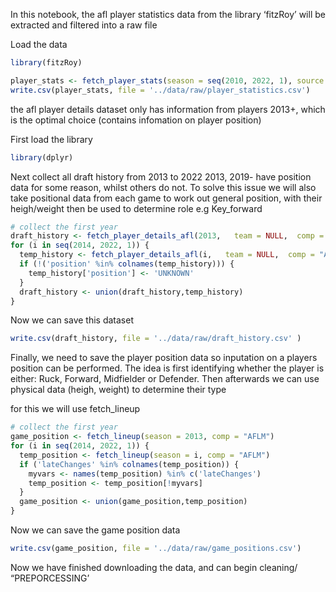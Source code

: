 In this notebook, the afl player statistics data from the library 'fitzRoy' will
be extracted and filtered into a raw file


Load the data
```r
library(fitzRoy)
```
```r
player_stats <- fetch_player_stats(season = seq(2010, 2022, 1), source = "footywire")
write.csv(player_stats, file = '../data/raw/player_statistics.csv')
```
the afl player details dataset only has information from players 2013+, which is the optimal choice (contains infomation on player position) 

First load the library
```r
library(dplyr)
```

Next collect all draft history from 2013 to 2022
2013, 2019- have position data for some reason, whilst others do not. 
To solve this issue we will also take positional data from each game to work out general position,
with their heigh/weight then be used to determine role e.g Key_forward
```r
# collect the first year 
draft_history <- fetch_player_details_afl(2013,   team = NULL,  comp = "AFLM")
for (i in seq(2014, 2022, 1)) {
  temp_history <- fetch_player_details_afl(i,   team = NULL,  comp = "AFLM")
  if (!('position' %in% colnames(temp_history))) {
    temp_history['position'] <- 'UNKNOWN'
  }
  draft_history <- union(draft_history,temp_history)
}
```
Now we can save this dataset
```r
write.csv(draft_history, file = '../data/raw/draft_history.csv' )
```
Finally, we need to save the player position data so inputation on a 
players position can be performed. The idea is first identifying whether 
the player is either: Ruck, Forward, Midfielder or Defender.
Then afterwards we can use physical data (heigh, weight) to
determine their type

for this we will use fetch_lineup
```r
# collect the first year 
game_position <- fetch_lineup(season = 2013, comp = "AFLM")
for (i in seq(2014, 2022, 1)) {
  temp_position <- fetch_lineup(season = i, comp = "AFLM")
  if ('lateChanges' %in% colnames(temp_position)) {
    myvars <- names(temp_position) %in% c('lateChanges')
    temp_position <- temp_position[!myvars]
  }
  game_position <- union(game_position,temp_position)
}
```
Now we can save the game position data
```r
write.csv(game_position, file = '../data/raw/game_positions.csv')
```
Now we have finished downloading the data, and can begin cleaning/ "PREPORCESSING'
